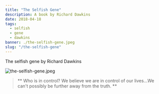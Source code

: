 ---
title: "The Selfish Gene"
description: A book by Richard Dawkins
date: 2018-04-18
tags:
  - selfish
  - gene
  - dawkins
banner: ./the-selfish-gene.jpeg
slug: "/the-selfish-gene"
---

The selfish gene by Richard Dawkins

![the-selfish-gene.jpeg](the-selfish-gene.jpeg)

> ** Who is in control? We believe we are in control of our lives...We can't possibly be further away from the truth. **